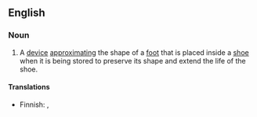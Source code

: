 ==English==

===Noun===
{{en-noun}}
{{wikipedia}}

#A [[device]] [[approximating]] the shape of a [[foot]] that is placed inside a [[shoe]] when it is being stored to preserve its shape and extend the life of the shoe.

====Translations====
{{trans-top|device to preserve the shape of a shoe}}
* Finnish: {{t-|fi|lepolesti}}, {{t+|fi|lesti}}
{{trans-mid}}
{{trans-bottom}}